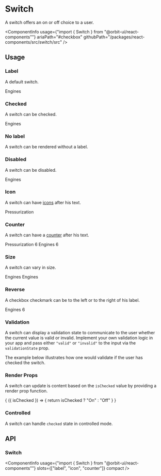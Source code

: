 
<Meta
    title="Components/Switch"
    id="switch"
/>

# Switch

<Tagline>A switch offers an on or off choice to a user.</Tagline>

<ComponentInfo
    usage={"import { Switch } from \"@orbit-ui/react-components\""}
    ariaPath="#checkbox"
    githubPath="/packages/react-components/src/switch/src"
/>

## Usage

### Label

A default switch.

<Preview>
    <Story name="default">
        <Switch>Engines</Switch>
    </Story>
</Preview>

### Checked

A switch can be checked.

<Preview>
    <Story name="checked">
        <Switch defaultChecked>Engines</Switch>
    </Story>
</Preview>


### No label

A switch can be rendered without a label.

<Preview>
    <Story name="no label">
        <Switch />
    </Story>
</Preview>

### Disabled

A switch can be disabled.

<Preview>
    <Story name="disabled">
        <Switch disabled>Engines</Switch>
    </Story>
</Preview>

### Icon

A switch can have [icons](?path=/docs/icon-gallery--page) after his text.

<Preview>
    <Story name="icon">
        <Switch>
            <Text>Pressurization</Text>
            <LightbulbIcon />
        </Switch>
    </Story>
</Preview>

### Counter

A switch can have a [counter](?path=/docs/counter--default-story) after his text.

<Preview>
    <Story name="counter">
        <Inline>
            <Switch>
                <Text>Pressurization</Text>
                <Counter>6</Counter>
            </Switch>
            <Switch>
                <Text>Engines</Text>
                <Counter variant="divider">6</Counter>
            </Switch>
        </Inline>
    </Story>
</Preview>

### Size

A switch can vary in size.

<Preview>
    <Story name="size">
        <Inline verticalAlign="center">
            <Switch size="sm">Engines</Switch>
            <Switch>Engines</Switch>
        </Inline>
    </Story>
</Preview>

### Reverse

A checkbox checkmark can be to the left or to the right of his label.

<Preview>
    <Story name="reverse">
        <Switch reverse>
            <InfoIcon />
            <Text>Engines</Text>
            <Counter variant="divider">6</Counter>
        </Switch>
    </Story>
</Preview>

### Validation

A switch can display a validation state to communicate to the user whether the current value is valid or invalid. Implement your own validation logic in your app and pass either `"valid"` or `"invalid"` to the input via the `validationState` prop.

The example below illustrates how one would validate if the user has checked the switch.

<Preview filePath="/switch/docs/CheckedValidation" />

### Render Props

A switch can update is content based on the `isChecked` value by providing a render prop function.

<Preview>
    <Story name="render props">
        <Switch>
            {
                ({ isChecked }) => {
                    return isChecked ? "On" : "Off"
                }
            }
        </Switch>
    </Story>
</Preview>

### Controlled

A switch can handle `checked` state in controlled mode.

<Preview filePath="/switch/docs/ControlledSwitch" />

## API

### Switch

<ComponentInfo
    usage={"import { Switch } from \"@orbit-ui/react-components\""}
    slots={["label", "icon", "counter"]}
    compact
/>

<ArgsTable of={InnerSwitch} />


